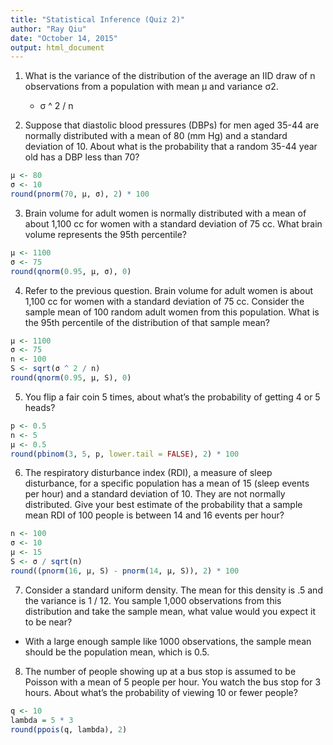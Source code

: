 ```yaml
---
title: "Statistical Inference (Quiz 2)"
author: "Ray Qiu"
date: "October 14, 2015"
output: html_document
---
```


1. What is the variance of the distribution of the average an IID draw of n observations from a population with mean μ and variance σ2.

    * σ ^ 2 / n

2. Suppose that diastolic blood pressures (DBPs) for men aged 35-44 are normally distributed with a mean of 80 (mm Hg) and a standard deviation of 10. About what is the probability that a random 35-44 year old has a DBP less than 70?
```r
μ <- 80
σ <- 10
round(pnorm(70, μ, σ), 2) * 100
```

3. Brain volume for adult women is normally distributed with a mean of about 1,100 cc for women with a standard deviation of 75 cc. What brain volume represents the 95th percentile?
```r
μ <- 1100
σ <- 75
round(qnorm(0.95, μ, σ), 0)
```

4. Refer to the previous question. Brain volume for adult women is about 1,100 cc for women with a standard deviation of 75 cc. Consider the sample mean of 100 random adult women from this population. What is the 95th percentile of the distribution of that sample mean?
```r
μ <- 1100
σ <- 75
n <- 100
S <- sqrt(σ ^ 2 / n)
round(qnorm(0.95, μ, S), 0)
```

5. You flip a fair coin 5 times, about what's the probability of getting 4 or 5 heads?
```r
p <- 0.5
n <- 5
μ <- 0.5
round(pbinom(3, 5, p, lower.tail = FALSE), 2) * 100
```

6. The respiratory disturbance index (RDI), a measure of sleep disturbance, for a specific population has a mean of 15 (sleep events per hour) and a standard deviation of 10. They are not normally distributed. Give your best estimate of the probability that a sample mean RDI of 100 people is between 14 and 16 events per hour?
```r
n <- 100
σ <- 10
μ <- 15
S <- σ / sqrt(n)
round((pnorm(16, μ, S) - pnorm(14, μ, S)), 2) * 100
```

7. Consider a standard uniform density. The mean for this density is .5 and the variance is 1 / 12. You sample 1,000 observations from this distribution and take the sample mean, what value would you expect it to be near?
* With a large enough sample like 1000 observations, the sample mean should be the population mean, which is 0.5.

8. The number of people showing up at a bus stop is assumed to be Poisson with a mean of 5 people per hour. You watch the bus stop for 3 hours. About what's the probability of viewing 10 or fewer people?
```r
q <- 10
lambda = 5 * 3
round(ppois(q, lambda), 2)
```


